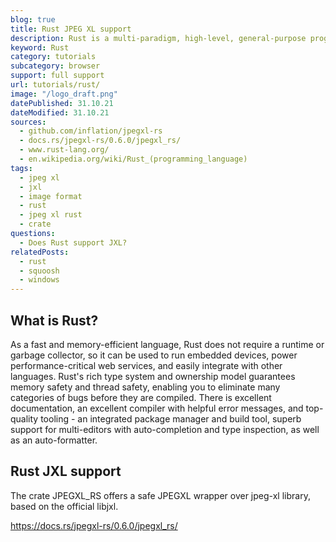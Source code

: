 ```yaml
---
blog: true
title: Rust JPEG XL support
description: Rust is a multi-paradigm, high-level, general-purpose programming language. Learn how to use JXL images within Rust.
keyword: Rust
category: tutorials
subcategory: browser
support: full support
url: tutorials/rust/
image: "/logo_draft.png"
datePublished: 31.10.21
dateModified: 31.10.21
sources:
  - github.com/inflation/jpegxl-rs
  - docs.rs/jpegxl-rs/0.6.0/jpegxl_rs/
  - www.rust-lang.org/
  - en.wikipedia.org/wiki/Rust_(programming_language)
tags:
  - jpeg xl
  - jxl
  - image format
  - rust
  - jpeg xl rust
  - crate
questions:
  - Does Rust support JXL?
relatedPosts:
  - rust
  - squoosh
  - windows
---
```


## What is Rust?

As a fast and memory-efficient language, Rust does not require a runtime or garbage collector, so it can be used to run embedded devices, power performance-critical web services, and easily integrate with other languages. Rust's rich type system and ownership model guarantees memory safety and thread safety, enabling you to eliminate many categories of bugs before they are compiled. There is excellent documentation, an excellent compiler with helpful error messages, and top-quality tooling - an integrated package manager and build tool, superb support for multi-editors with auto-completion and type inspection, as well as an auto-formatter.

## Rust JXL support

The crate JPEGXL_RS offers a safe JPEGXL wrapper over jpeg-xl library, based on the official libjxl.

https://docs.rs/jpegxl-rs/0.6.0/jpegxl_rs/
